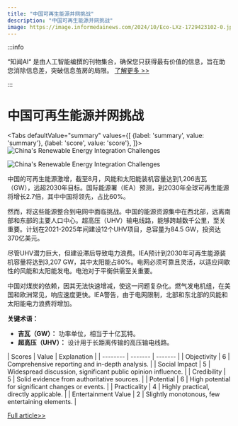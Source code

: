 ```yaml
---
title: "中国可再生能源并网挑战"
description: "中国可再生能源并网挑战"
image: https://image.informedainews.com/2024/10/Eco-LXz-1729423102-0.jpg
---
```



:::info

“知闻AI“ 是由人工智能编撰的刊物集合，确保您只获得最有价值的信息，旨在助您消除信息差，突破信息茧房的局限。  [了解更多 >>](/)

:::

# 中国可再生能源并网挑战


<Tabs
	defaultValue="summary"
	values={[
	{label: 'summary', value: 'summary'},
	{label: 'score', value: 'score'},
]}>
<TabItem value="summary">
<img
  src="https://image.informedainews.com/2024/10/Eco-LXz-1729423102-0.jpg"
  alt="China's Renewable Energy Integration Challenges"
/>

<img
  src="https://image.informedainews.com/2024/10/Eco-QND-1729423102-1.jpg"
  alt="China's Renewable Energy Integration Challenges"
/>



中国的可再生能源激增，截至8月，风能和太阳能装机容量达到1,206吉瓦（GW），远超2030年目标。国际能源署（IEA）预测，到2030年全球可再生能源将增长2.7倍，其中中国将领先，占比60%。

然而，将这些能源整合到电网中面临挑战。中国的能源资源集中在西北部，远离南部和东部的主要人口中心。超高压（UHV）输电线路，能够跨越数千公里，至关重要。计划在2021-2025年间建设12个UHV项目，总容量为84.5 GW，投资达370亿美元。

尽管UHV潜力巨大，但建设滞后导致电力浪费。IEA预计到2030年可再生能源装机容量将达到3,207 GW，其中太阳能占80%。电网必须可靠且灵活，以适应间歇性的风能和太阳能发电。电池对于平衡供需至关重要。

中国对煤炭的依赖，因其无法快速增减，使这一问题复杂化。燃气发电机组，在美国和欧洲常见，响应速度更快。IEA警告，由于电网限制，北部和东北部的风能和太阳能电力浪费将增加。

**关键术语：**
- **吉瓦（GW）：** 功率单位，相当于十亿瓦特。
- **超高压（UHV）：** 设计用于长距离传输的高压输电线路。
</TabItem>
<TabItem value="score">
	| Scores     | Value   | Explanation |
	| -------- | ------- | ------- |
	| Objectivity  | 6    | Comprehensive reporting and in-depth analysis.    |
	| Social Impact | 5     | Widespread discussion, significant public opinion influence.    |
	| Credibility    | 5    | Solid evidence from authoritative sources.    |
	| Potential    | 6    | High potential for significant changes or events.    |
	| Practicality    | 4    | Highly practical, directly applicable.    |
	| Entertainment Value    | 2    | Slightly monotonous, few entertaining elements.    |
</TabItem>
</Tabs>

[Full article>>](https://asia.nikkei.com/Spotlight/Caixin/The-power-grid-s-solar-and-wind-problem-in-China)
